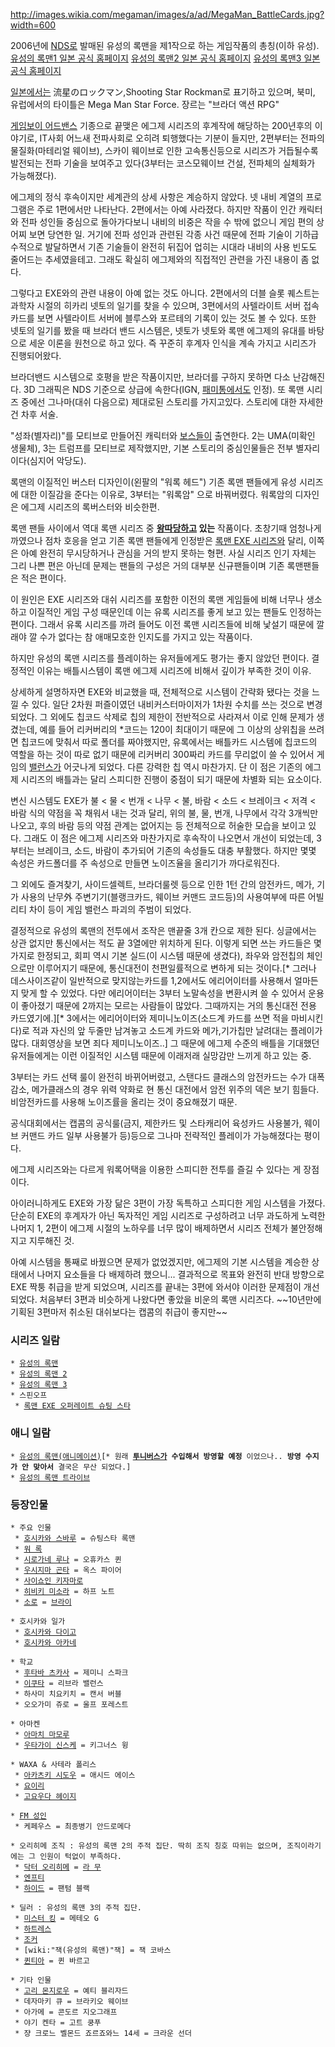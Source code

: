 http://images.wikia.com/megaman/images/a/ad/MegaMan_BattleCards.jpg?width=600

2006년에 [[NDS]]로 발매된 유성의 록맨을 제1작으로 하는 게임작품의 총칭(이하 유성).
[http://www.capcom.co.jp/ryusei1/ 유성의 록맨1 일본 공식 홈페이지]
[http://www.capcom.co.jp/ryusei2/ 유성의 록맨2 일본 공식 홈페이지]
[http://www.capcom.co.jp/ryusei3/ 유성의 록맨3 일본 공식 홈페이지]


[[일본]]에서는 流星のロックマン,Shooting Star Rockman로 표기하고 있으며, 북미, 유럽에서의 타이틀은 Mega Man Star Force. 장르는 "브라더 액션 RPG"

[[게임보이 어드밴스]] 기종으로 끝맺은 에그제 시리즈의 후계작에 해당하는 200년후의 이야기로, IT사회 어느새 전파사회로 오히려 퇴행했다는 기분이 들지만, 2편부터는 전파의 물질화(마테리얼 웨이브), 스카이 웨이브로 인한 고속통신등으로 시리즈가 거듭될수록 발전되는 전파 기술을 보여주고 있다(3부터는 코스모웨이브 건설, 전파체의 실체화가 가능해졌다). 

에그제의 정식 후속이지만 세계관의 상세 사항은 계승하지 않았다. 넷 내비 계열의 프로그램은 주로 1편에서만 나타난다. 2편에서는 아예 사라졌다. 하지만 작품이 인간 캐릭터와 전파 성인들 중심으로 돌아가다보니 내비의 비중은 작을 수 밖에 없으니 게임 편의 상 어찌 보면 당연한 일. 거기에 전파 성인과 관련된 각종 사건 때문에 전파 기술이 기하급수적으로 발달하면서 기존 기술들이 완전히 뒤집어 업히는 시대라 내비의 사용 빈도도 줄어드는 추세였을테고. 그래도 확실히 에그제와의 직접적인 관련을 가진 내용이 좀 없다.

그렇다고 EXE와의 관련 내용이 아예 없는 것도 아니다. 2편에서의 더블 슬롯 퀘스트는 과학자 시절의 히카리 넷토의 일기를 찾을 수 있으며, 3편에서의 사텔라이트 서버 접속 카드를 보면 사텔라이트 서버에 블루스와 포르테의 기록이 있는 것도 볼 수 있다. 또한 넷토의 일기를 봤을 때 브라더 밴드 시스템은, 넷토가 넷토와 록맨 에그제의 유대를 바탕으로 세운 이론을 원천으로 하고 있다. 즉 꾸준히 후계자 인식을 계속 가지고 시리즈가 진행되어왔다. 

브라더밴드 시스템으로 호평을 받은 작품이지만, 브라더를 구하지 못하면 다소 난감해진다. 3D 그래픽은 NDS 기준으로 상급에 속한다(IGN, [[패미통]]에서도 인정). 또 록맨 시리즈 중에선 그나마(대쉬 다음으로) 제대로된 스토리를 가지고있다. 스토리에 대한 자세한 건 차후 서술.

"성좌(별자리)"를 모티브로 만들어진 캐릭터와 [[보스]]들이 출연한다. 2는 UMA(미확인 생물체), 3는 트럼프를 모티브로 제작했지만, 기본 스토리의 중심인물들은 전부 별자리이다(심지어 악당도).

록맨의 이질적인 버스터 디자인이(왼팔의 "워록 헤드") 기존 록맨 팬들에게 유성 시리즈에 대한 이질감을 준다는 이유로, 3부터는 "워록암" 으로 바꿔버렸다. 워록암의 디자인은 에그제 시리즈의 록버스터와 비슷한편.

록맨 팬들 사이에서 역대 록맨 시리즈 중 '''[[왕따]]당하고 있는''' 작품이다. 초창기때 엄청나게 까였으나 점차 호응을 얻고 기존 록맨 팬들에게 인정받은 [[록맨 EXE 시리즈]]와 달리, 이쪽은 아예 완전히 무시당하거나 관심을 거의 받지 못하는 형편. 사실 시리즈 인기 자체는 그리 나쁜 편은 아닌데 문제는 팬들의 구성은 거의 대부분 신규팬들이며 기존 록맨팬들은 적은 편이다.

이 원인은 EXE 시리즈와 대쉬 시리즈를 포함한 이전의 록맨 게임들에 비해 너무나 생소하고 이질적인 게임 구성 때문인데 이는 유록 시리즈를 좋게 보고 있는 팬들도 인정하는 편이다. 그래서 유록 시리즈를 까려 들어도 이전 록맨 시리즈들에 비해 낯설기 때문에 깔래야 깔 수가 없다는 참 애매모호한 인지도를 가지고 있는 작품이다.

하지만 유성의 록맨 시리즈를 플레이하는 유저들에게도 평가는 좋지 않았던 편이다. 결정적인 이유는 배틀시스템이 록맨 에그제 시리즈에 비해서 깊이가 부족한 것이 이유. 

상세하게 설명하자면 EXE와 비교했을 때, 전체적으로 시스템이 간략화 됐다는 것을 느낄 수 있다. 일단 2차원 퍼즐이였던 내비커스터마이저가 1차원 수치를 쓰는 것으로 변경되었다. 그 외에도 칩코드 삭제로 칩의 제한이 전반적으로 사라져서 이로 인해 문제가 생겼는데, 예를 들어 리커버리의 *코드는 120이 최대이기 때문에 그 이상의 상위칩을 쓰려면 칩코드에 맞춰서 따로 폴더를 짜야했지만, 유록에서는 배틀카드 시스템에 칩코드의 역할을 하는 것이 따로 없기 때문에 리커버리 300짜리 카드를 무리없이 쓸 수 있어서 게임의 [[밸런스]]가 어긋나게 되었다. 다른 강력한 칩 역시 마찬가지. 단 이 점은 기존의 에그제 시리즈의 배틀과는 달리 스피디한 진행이 중점이 되기 때문에 차별화 되는 요소이다.

변신 시스템도 EXE가 불 < 물 < 번개 < 나무 < 불, 바람 < 소드 < 브레이크 < 저격 < 바람 식의 약점을 꼭 채워서 내는 것과 달리, 위의 불, 물, 번개, 나무에서 각각 3개씩만 나오고, 후의 바람 등의 약점 관계는 없어지는 등 전체적으로 허술한 모습을 보이고 있다. 그래도 이 점은 에그제 시리즈와 마찬가지로 후속작이 나오면서 개선이 되었는데, 3부터는 브레이크, 소드, 바람이 추가되어 기존의 속성들도 대충 부활했다. 하지만 몇몇 속성은 카드폴더를 주 속성으로 만들면 노이즈율을 올리기가 까다로워진다.

그 외에도 즐겨찾기, 사이드셀렉트, 브라더룰렛 등으로 인한 1턴 간의 암전카드, 메가, 기가 사용의 난무外 주변기기(블랭크카드, 웨이브 커맨드 코드등)의 사용여부에 따른 어빌리티 차이 등이 게임 밸런스 파괴의 주범이 되었다. 

결정적으로 유성의 록맨의 전투에서 조작은 맨끝줄 3개 칸으로 제한 된다. 싱글에서는 상관 없지만 통신에서는 적도 끝 3열에만 위치하게 된다. 이렇게 되면 쓰는 카드들은 몇가지로 한정되고, 회피 역시 기본 실드(이 시스템 때문에 생겼다), 좌우와 암전칩의 체인으로만 이루어지기 때문에, 통신대전이 천편일률적으로 변하게 되는 것이다.[* 그러나 데스사이즈같이 일반적으로 맞지않는카드를 1,2에서도 에리어이터를 사용해서 얼마든지 맞게 할 수 있었다. 다만 에리어이터는 3부터 노말속성을 변환시켜 쓸 수 있어서 운용이 좋아졌기 때문에 2까지는 모르는 사람들이 많았다. 그때까지는 거의 통신대전 전용 카드였기에.][* 3에서는 에리어이터와 제미니노이즈(소드계 카드를 쓰면 적을 마비시킨다)로 적과 자신의 앞 두줄만 남겨놓고 소드계 카드와 메가,기가칩만 날려대는 플레이가 많다. 대회영상을 보면 죄다 제미니노이즈..] 그 때문에 에그제 수준의 배틀을 기대했던 유저들에게는 이런 이질적인 시스템 때문에 이래저래 실망감만 느끼게 하고 있는 중.

3부터는 카드 선택 룰이 완전히 바뀌어버렸고, 스탠다드 클래스의 암전카드는 수가 대폭 감소, 메가클래스의 경우 위력 약화로 현 통신 대전에서 암전 위주의 덱은 보기 힘들다. 비암전카드를 사용해 노이즈률을 올리는 것이 중요해졌기 때문.

공식대회에서는 캡콤의 공식룰(금지, 제한카드 및 스타캐리어 육성카드 사용불가, 웨이브 커맨드 카드 일부 사용불가 등)등으로 그나마 전략적인 플레이가 가능해졌다는 평이다.

에그제 시리즈와는 다르게 워록어택을 이용한 스피디한 전투를 즐길 수 있다는 게 장점이다. 

아이러니하게도 EXE와 가장 닮은 3편이 가장 독특하고 스피디한 게임 시스템을 가졌다. 단순히 EXE의 후계자가 아닌 독자적인 게임 시리즈로 구성하려고 너무 과도하게 노력한 나머지 1, 2편이 에그제 시절의 노하우를 너무 많이 배제하면서 시리즈 전체가 불안정해지고 지루해진 것. 

아예 시스템을 통째로 바꿨으면 문제가 없었겠지만, 에그제의 기본 시스템을 계승한 상태에서 나머지 요소들을 다 배제하려 했으니... 결과적으로 목표와 완전히 반대 방향으로 EXE 짝퉁 취급을 받게 되었으며, 시리즈를 끝내는 3편에 와서야 이러한 문제점이  개선 되었다. 처음부터 3편과 비슷하게 나왔다면 좋았을 비운의 록맨 시리즈다. ~~10년만에 기획된 3편마저 취소된 대쉬보다는 캡콤의 취급이 좋지만~~
  


=== 시리즈 일람 ===
 * [[유성의 록맨]]
 * [[유성의 록맨 2]]
 * [[유성의 록맨 3]]
 * 스핀오프
  * [[록맨 EXE 오퍼레이트 슈팅 스타]]
=== 애니 일람 ===
 * [[유성의 록맨(애니메이션)]][* 원래 '''[[투니버스]]가 수입해서 방영할 예정''' 이었으나.. '''방영 수지가 안 맞아서''' 결국은 무산 되었다.]
 * [[유성의 록맨 트라이브]]

=== 등장인물 ===
 * 주요 인물
  * [[호시카와 스바루]] = 슈팅스타 록맨
  * [[워 록]]
  * [[시로가네 루나]] = 오휴카스 퀸
  * [[우시지마 곤타]] = 옥스 파이어
  * [[사이쇼인 키자마로]]
  * [[히비키 미소라]] = 하프 노트
  * [[소로]] = [[브라이]]

 * 호시카와 일가 
  * [[호시카와 다이고]]
  * [[호시카와 아카네]]

 * 학교
  * [[후타바 츠카사]] = 제미니 스파크
  * [[이쿠타]] = 리브라 밸런스
  * 하사미 치요키치 = 캔서 버블
  * 오오가미 쥬로 = 울프 포레스트

 * 아마켄
  * [[아마치 마모루]]
  * [[우타가이 신스케]] = 키그너스 윙

 * WAXA & 사테라 폴리스
  * [[아카츠키 시도우]] = 애시드 에이스
  * [[요이리]]
  * [[고요우다 헤이지]]

 * [[FM 성인]]
  * 케페우스 = 최종병기 안드로메다

 * 오리히메 조직 : 유성의 록맨 2의 주적 집단. 딱히 조직 칭호 따위는 없으며, 조직이라기에는 그 인원이 턱없이 부족하다.
  * [[닥터 오리히메]] = [[라 무]]
  * [[엔프티]]
  * [[하이드]] = 팬텀 블랙

 * 딜러 : 유성의 록맨 3의 주적 집단.
  * [[미스터 킹]] = 메테오 G
  * [[하트레스]]
  * [[조커]]
  * [wiki:"잭(유성의 록맨)"잭] = 잭 코바스
  * [[퀸티아]] = 퀸 바르고

 * 기타 인물
  * [[고리 몬지로우]] = 예티 블리자드
  * 데자마키 큐 = 브라키오 웨이브
  * 아가메 = 콘도르 지오그래프
  * 야기 켄타 = 고트 쿵푸
  * 쟝 크로느 벨몬드 죠르죠와느 14세 = 크라운 선더
 
